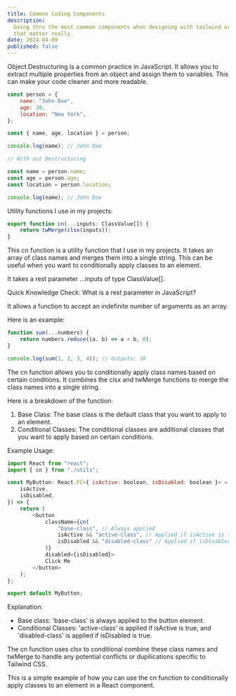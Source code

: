 ```yaml
---
title: Common Coding Components
description:
  Going thru the most common components when designing with tailwind or CSS in
  that matter really.
date: 2024-04-09
published: false
---
```


Object Destructuring is a common practice in JavaScript. It allows you to
extract multiple properties from an object and assign them to variables. This
can make your code cleaner and more readable.

```js
const person = {
	name: "John Doe",
	age: 30,
	location: "New York",
};

const { name, age, location } = person;

console.log(name); // John Doe

// With out Destructuring

const name = person.name;
const age = person.age;
const location = person.location;

console.log(name); // John Doe
```

Utility functions I use in my projects:

```js
export function cn(...inputs: ClassValue[]) {
	return twMerge(clsx(inputs));
}
```

This cn function is a utility function that I use in my projects. It takes an
array of class names and merges them into a single string. This can be useful
when you want to conditionally apply classes to an element.

It takes a rest parameter ...inputs of type ClassValue[].

Quick Knowledge Check: What is a rest parameter in JavaScript?

It allows a function to accept an indefinite number of arguments as an array.

Here is an example:

```js
function sum(...numbers) {
	return numbers.reduce((a, b) => a + b, 0);
}

console.log(sum(1, 2, 3, 4)); // Outputs: 10
```

The cn function allows you to conditionally apply class names based on certain
conditions. It combines the clsx and twMerge functions to merge the class names
into a single string.

Here is a breakdown of the function:

1. Base Class: The base class is the default class that you want to apply to an
   element.
2. Conditional Classes: The conditional classes are additional classes that you
   want to apply based on certain conditions.

Example Usage:

```js
import React from "react";
import { cn } from "./utils";

const MyButton: React.FC<{ isActive: boolean, isDisabled: boolean }> = ({
	isActive,
	isDisabled,
}) => {
	return (
		<button
			className={cn(
				"base-class", // Always applied
				isActive && "active-class", // Applied if isActive is true
				isDisabled && "disabled-class" // Applied if isDisabled is true
			)}
			disabled={isDisabled}>
			Click Me
		</button>
	);
};

export default MyButton;
```

Explanation:

- Base class: 'base-class' is always applied to the button element.
- Conditional Classes: 'active-class' is applied if isActive is true, and
  'disabled-class' is applied if isDisabled is true.

The cn function uses clsx to conditional combine these class names and twMerge
to handle any potential conflicts or dupilications specific to Tailwind CSS.

This is a simple example of how you can use the cn function to conditionally
apply classes to an element in a React component.
